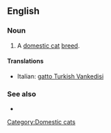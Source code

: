 ==English==

===Noun===
{{en-noun|sg=[[Turkish]] [[Vankedisi]]|?}}

# A [[domestic cat]] [[breed]].

====Translations====
{{checktrans-top}}
*Italian: [[gatto Turkish Vankedisi]]
{{trans-bottom}}

===See also===
*{{pedia|Turkish Vankedisi}}
[[Category:Domestic cats]]